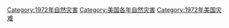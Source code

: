 [[Category:1972年自然灾害|Category:1972年自然灾害]]
[[Category:美国各年自然灾害|Category:美国各年自然灾害]]
[[Category:1972年美国灾难|Category:1972年美国灾难]]